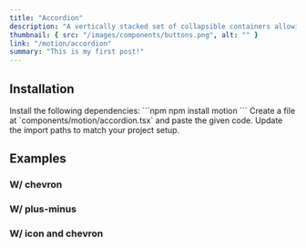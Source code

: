 ```yaml
---
title: "Accordion"
description: "A vertically stacked set of collapsible containers allowing users to toggle content visibility. Customize the animation effects with variants and transitions for expanding/collapsing the sections."
thumbnail: { src: "/images/components/buttons.png", alt: "" }
link: "/motion/accordion"
summary: "This is my first post!"
---
```


<ComponentPreview name="accordion-demo" />

## Installation

<Steps>
<Step>
Install the following dependencies:
</Step>
```npm
npm install motion
```

<Step>
Create a file at `components/motion/accordion.tsx` and paste the given code.  
</Step>

<CollapsibleSource name="accordion" />

<Step>
Update the import paths to match your project setup.
</Step>

</Steps>

## Examples

### W/ chevron

### W/ plus-minus

### W/ icon and chevron

<ComponentPreview name="accordion-icon" />
